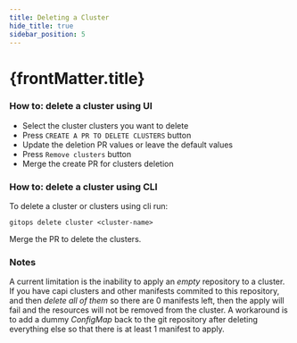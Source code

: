 ```yaml
---
title: Deleting a Cluster
hide_title: true
sidebar_position: 5
---
```



<h1>
  {frontMatter.title} <TierLabel tiers="enterprise" />
</h1>

### How to: delete a cluster using UI

- Select the cluster clusters you want to delete
- Press `CREATE A PR TO DELETE CLUSTERS` button
- Update the deletion PR values or leave the default values
- Press `Remove clusters` button
- Merge the create PR for clusters deletion

### How to: delete a cluster using CLI

To delete a cluster or clusters using cli run:

```
gitops delete cluster <cluster-name>
```

Merge the PR to delete the clusters.

### Notes

A current limitation is the inability to apply an _empty_ repository to a cluster. If you have capi clusters and other manifests commited to this repository, and then _delete all of them_ so there are 0 manifests left, then the apply will fail and the resources will not be removed from the cluster.
A workaround is to add a dummy _ConfigMap_ back to the git repository after deleting everything else so that there is at least 1 manifest to apply.
